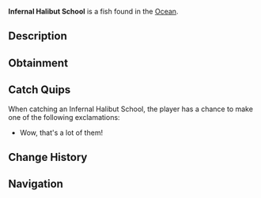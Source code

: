 {{FishInfobox
|image          = Infernal Halibut School.png
|rarity         = Mythical
|sea            = First Sea, Second Sea
|location       = [[Ocean]]
|sublocation    = 
|sources        = Fishing Net
|radar_location = 
|xp             = 8000
|weather        = 
|time           = 
|season         = Winter, Spring
|bait           = 
|base_weight    = 67
|base_value     = 14000
|weight_range   = 42
|base_chance    = 5
|base_resil     = 20
}}
'''Infernal Halibut School''' is a {{Rarity|Mythical}} fish found in the [[Ocean]].

== Description ==
{{Description|A school of awesome fish!|Bestiary Entry}}

== Obtainment ==
{{Description|Caught in oceans using a net.|Bestiary Hint}}

== Catch Quips ==
When catching an Infernal Halibut School, the player has a chance to make one of the following exclamations:
* Wow, that's a lot of them!

== Change History ==
{{Change History|{{subst:Current Version}}}}

== Navigation ==
{{Fish Navbox|Ocean}}